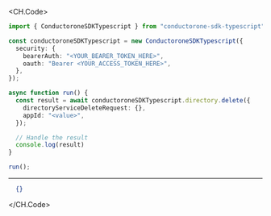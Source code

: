 
<CH.Code>
```typescript Delete.ts
import { ConductoroneSDKTypescript } from "conductorone-sdk-typescript";

const conductoroneSDKTypescript = new ConductoroneSDKTypescript({
  security: {
    bearerAuth: "<YOUR_BEARER_TOKEN_HERE>",
    oauth: "Bearer <YOUR_ACCESS_TOKEN_HERE>",
  },
});

async function run() {
  const result = await conductoroneSDKTypescript.directory.delete({
    directoryServiceDeleteRequest: {},
    appId: "<value>",
  });

  // Handle the result
  console.log(result)
}

run();
```
---

```json Example Response
  {}
```
</CH.Code>
